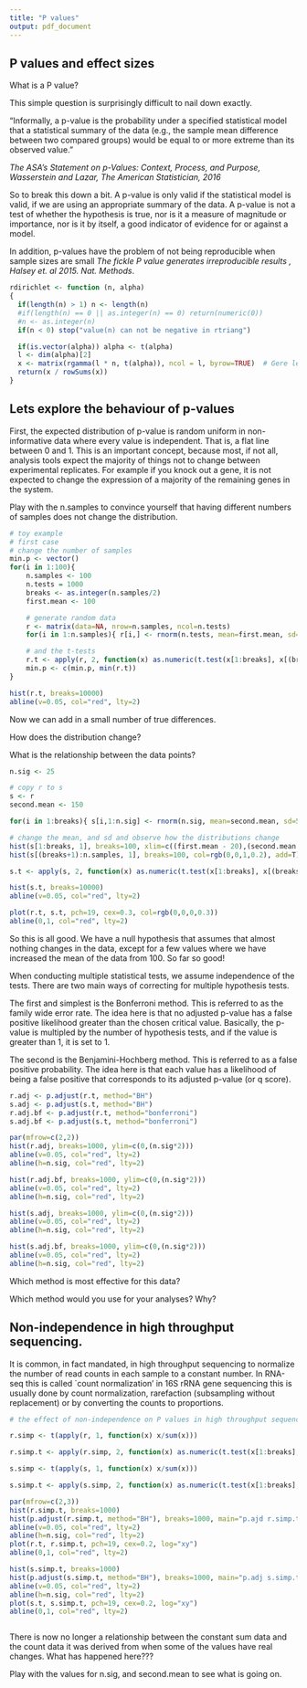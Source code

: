 ```yaml
---
title: "P values"
output: pdf_document
---
```

## P values and effect sizes

What is a P value?

This simple question is surprisingly difficult to nail down exactly.

"Informally, a p-value is the probability under a specified statistical model that a statistical summary of the data (e.g., the sample mean difference between two compared groups) would be equal to or more extreme than its observed value."

<cite>The ASA's Statement on p-Values: Context, Process, and Purpose, Wasserstein and Lazar, The American Statistician, 2016</cite>

So to break this down a bit. A p-value is only valid if the statistical model is valid, if we are using an appropriate summary of the data. A p-value is not a test of whether the hypothesis is true, nor is it a measure of magnitude or importance, nor is it by itself, a good indicator of evidence for or against a model.

In addition, p-values have the problem of not being reproducible when sample sizes are small <cite>The fickle P value generates irreproducible results , Halsey et. al 2015. Nat. Methods</cite>.


```r
rdirichlet <- function (n, alpha)
{
  if(length(n) > 1) n <- length(n)
  #if(length(n) == 0 || as.integer(n) == 0) return(numeric(0))
  #n <- as.integer(n)
  if(n < 0) stop("value(n) can not be negative in rtriang")

  if(is.vector(alpha)) alpha <- t(alpha)
  l <- dim(alpha)[2]
  x <- matrix(rgamma(l * n, t(alpha)), ncol = l, byrow=TRUE)  # Gere le recycling
  return(x / rowSums(x))
}
```
## Lets explore the behaviour of p-values

First, the expected distribution of p-value is random uniform in non-informative data where every value is independent. That is, a flat line between 0 and 1. This is an important concept, because most, if not all, analysis tools expect the majority of things not to change between experimental replicates. For example if you knock out a gene, it is not expected to change the expression of a majority of the remaining genes in the system.

Play with the n.samples to convince yourself that having different numbers of samples does not change the distribution.

```r
# toy example
# first case
# change the number of samples
min.p <- vector()
for(i in 1:100){
	n.samples <- 100
	n.tests = 1000
	breaks <- as.integer(n.samples/2)
	first.mean <- 100

	# generate random data
	r <- matrix(data=NA, nrow=n.samples, ncol=n.tests)
	for(i in 1:n.samples){ r[i,] <- rnorm(n.tests, mean=first.mean, sd=5) }

	# and the t-tests
	r.t <- apply(r, 2, function(x) as.numeric(t.test(x[1:breaks], x[(breaks+1):n.samples])[3]) )
	min.p <- c(min.p, min(r.t))
}

hist(r.t, breaks=10000)
abline(v=0.05, col="red", lty=2)
```
Now we can add in a small number of true differences.

How does the distribution change?

What is the relationship between the data points?

```r
n.sig <- 25

# copy r to s
s <- r
second.mean <- 150

for(i in 1:breaks){ s[i,1:n.sig] <- rnorm(n.sig, mean=second.mean, sd=5) }

# change the mean, and sd and observe how the distributions change
hist(s[1:breaks, 1], breaks=100, xlim=c((first.mean - 20),(second.mean + 20)), col=rgb(1,0,0,0.2))
hist(s[(breaks+1):n.samples, 1], breaks=100, col=rgb(0,0,1,0.2), add=T)

s.t <- apply(s, 2, function(x) as.numeric(t.test(x[1:breaks], x[(breaks+1):n.samples])[3]))

hist(s.t, breaks=10000)
abline(v=0.05, col="red", lty=2)

plot(r.t, s.t, pch=19, cex=0.3, col=rgb(0,0,0,0.3))
abline(0,1, col="red", lty=2)
```
So this is all good. We have a null hypothesis that assumes that almost nothing changes in the data, except for a few values where we have increased the mean of the data from 100. So far so good!

When conducting multiple statistical tests, we assume independence of the tests. There are two main ways of correcting for multiple hypothesis tests.

The first and simplest is the Bonferroni method. This is referred to as the family wide error rate. The idea here is that no adjusted p-value has a false positive likelihood greater than the chosen critical value. Basically, the p-value is multipled by the number of hypothesis tests, and if the value is greater than 1, it is set to 1.

The second is the Benjamini-Hochberg method. This is referred to as a false positive probability. The idea here is that each value has a likelihood of being a false positive that corresponds to its adjusted p-value (or q score).

```r
r.adj <- p.adjust(r.t, method="BH")
s.adj <- p.adjust(s.t, method="BH")
r.adj.bf <- p.adjust(r.t, method="bonferroni")
s.adj.bf <- p.adjust(s.t, method="bonferroni")

par(mfrow=c(2,2))
hist(r.adj, breaks=1000, ylim=c(0,(n.sig*2)))
abline(v=0.05, col="red", lty=2)
abline(h=n.sig, col="red", lty=2)

hist(r.adj.bf, breaks=1000, ylim=c(0,(n.sig*2)))
abline(v=0.05, col="red", lty=2)
abline(h=n.sig, col="red", lty=2)

hist(s.adj, breaks=1000, ylim=c(0,(n.sig*2)))
abline(v=0.05, col="red", lty=2)
abline(h=n.sig, col="red", lty=2)

hist(s.adj.bf, breaks=1000, ylim=c(0,(n.sig*2)))
abline(v=0.05, col="red", lty=2)
abline(h=n.sig, col="red", lty=2)

```

Which method is most effective for this data?

Which method would you use for your analyses? Why?

## Non-independence in high throughput sequencing.

It is common, in fact mandated, in high throughput sequencing to normalize the number of read counts in each sample to a constant number. In RNA-seq this is called `count normalization' in 16S rRNA gene sequencing this is usually done by count normalization, rarefaction (subsampling without replacement) or by converting the counts to proportions.

```r
# the effect of non-independence on P values in high throughput sequencing

r.simp <- t(apply(r, 1, function(x) x/sum(x)))

r.simp.t <- apply(r.simp, 2, function(x) as.numeric(t.test(x[1:breaks], x[(breaks+1):n.samples])[3]) )

s.simp <- t(apply(s, 1, function(x) x/sum(x)))

s.simp.t <- apply(s.simp, 2, function(x) as.numeric(t.test(x[1:breaks], x[(breaks+1):n.samples])[3]) )

par(mfrow=c(2,3))
hist(r.simp.t, breaks=1000)
hist(p.adjust(r.simp.t, method="BH"), breaks=1000, main="p.ajd r.simp.t")
abline(v=0.05, col="red", lty=2)
abline(h=n.sig, col="red", lty=2)
plot(r.t, r.simp.t, pch=19, cex=0.2, log="xy")
abline(0,1, col="red", lty=2)

hist(s.simp.t, breaks=1000)
hist(p.adjust(s.simp.t, method="BH"), breaks=1000, main="p.adj s.simp.t")
abline(v=0.05, col="red", lty=2)
abline(h=n.sig, col="red", lty=2)
plot(s.t, s.simp.t, pch=19, cex=0.2, log="xy")
abline(0,1, col="red", lty=2)



```

There is now no longer a relationship between the constant sum data and the count data it was derived from when some of the values have real changes. What has happened here???

Play with the values for n.sig, and second.mean to see what is going on.

